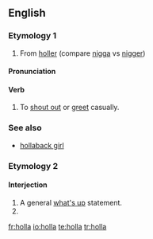 ==English==

===Etymology 1===
# From [[holler]] (compare [[nigga]] vs [[nigger]])

====Pronunciation====
{{rfp|same as other ety, if it is other}}

====Verb====
{{en-verb}}

# To [[shout out]] or [[greet]] casually.

===See also===
* [[hollaback girl]]

===Etymology 2===
{{etystub}}

====Interjection====
{{en-intj}}

# A general [[what's up]] statement.
# {{alternative spelling of|[[hola]]}}

[[fr:holla]]
[[io:holla]]
[[te:holla]]
[[tr:holla]]